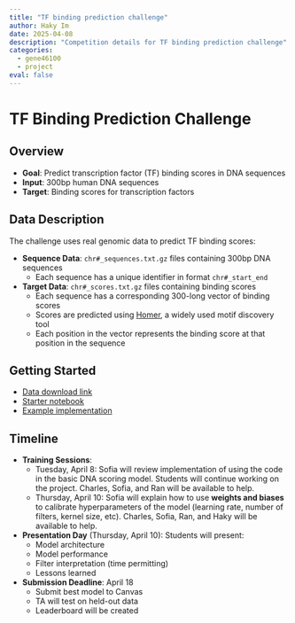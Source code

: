 ```yaml
---
title: "TF binding prediction challenge"
author: Haky Im
date: 2025-04-08
description: "Competition details for TF binding prediction challenge"
categories:
  - gene46100
  - project
eval: false
---
```


# TF Binding Prediction Challenge

## Overview
- **Goal**: Predict transcription factor (TF) binding scores in DNA sequences
- **Input**: 300bp human DNA sequences
- **Target**: Binding scores for transcription factors

## Data Description
The challenge uses real genomic data to predict TF binding scores:

- **Sequence Data**: `chr#_sequences.txt.gz` files containing 300bp DNA sequences
  - Each sequence has a unique identifier in format `chr#_start_end`
  
- **Target Data**: `chr#_scores.txt.gz` files containing binding scores
  - Each sequence has a corresponding 300-long vector of binding scores
  - Scores are predicted using [Homer](http://homer.ucsd.edu/homer/motif/index.html), a widely used motif discovery tool
  - Each position in the vector represents the binding score at that position in the sequence

## Getting Started
- [Data download link](https://uchicago.box.com/s/eajhnujlaxnd5441sv3dt73pfoxvgh4l)
- [Starter notebook](tf-binding-prediction-starter.ipynb)
- [Example implementation]()

## Timeline
- **Training Sessions**:
  - Tuesday, April 8: Sofia will review implementation of using the code in the basic DNA scoring model. Students will continue working on the project. Charles, Sofia, and Ran will be available to help.
  - Thursday, April 10: Sofia will explain how to use **weights and biases** to calibrate hyperparameters of the model (learning rate, number of filters, kernel size, etc). Charles, Sofia, Ran, and Haky will be available to help.

- **Presentation Day** (Thursday, April 10):
  Students will present:
  - Model architecture
  - Model performance
  - Filter interpretation (time permitting)
  - Lessons learned

- **Submission Deadline**: April 18
  - Submit best model to Canvas
  - TA will test on held-out data
  - Leaderboard will be created

